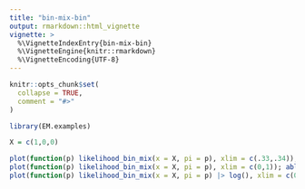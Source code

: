 ```yaml
---
title: "bin-mix-bin"
output: rmarkdown::html_vignette
vignette: >
  %\VignetteIndexEntry{bin-mix-bin}
  %\VignetteEngine{knitr::rmarkdown}
  %\VignetteEncoding{UTF-8}
---
```


```r
knitr::opts_chunk$set(
  collapse = TRUE,
  comment = "#>"
)
```

```r
library(EM.examples)
```


```r

X = c(1,0,0)

plot(function(p) likelihood_bin_mix(x = X, pi = p), xlim = c(.33,.34)); abline(v = 4*mean(X) - 1)
plot(function(p) likelihood_bin_mix(x = X, pi = p), xlim = c(0,1)); abline(v = 4*mean(X) - 1)
plot(function(p) likelihood_bin_mix(x = X, pi = p) |> log(), xlim = c(0,1)); abline(v = 4*mean(X) - 1)


```
